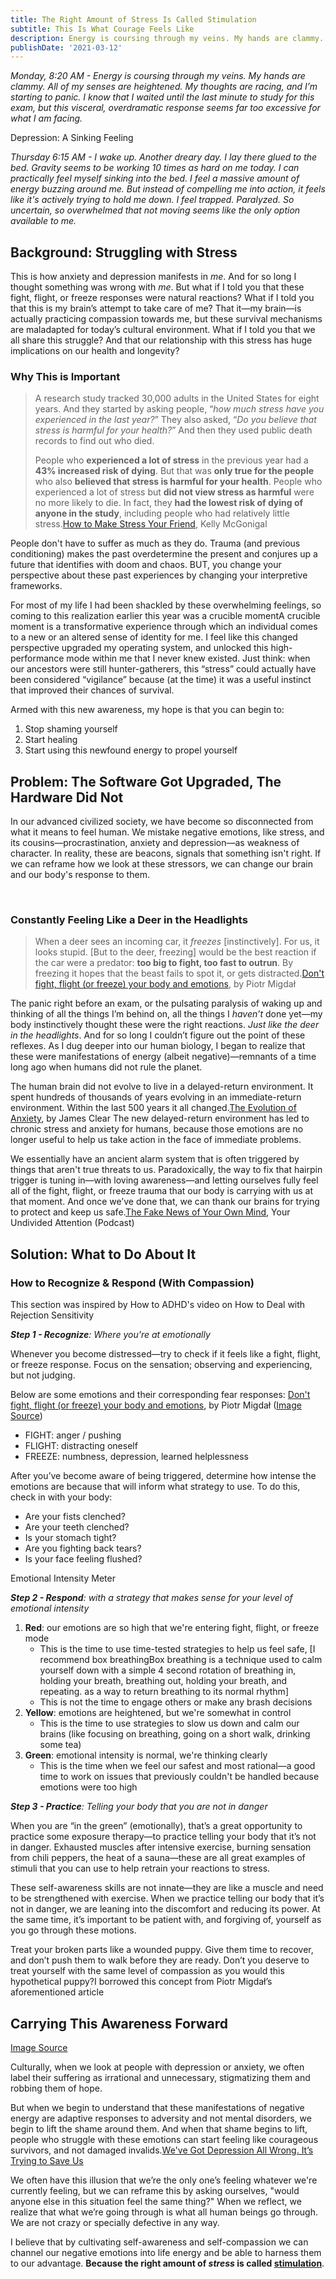 ```yaml
---
title: The Right Amount of Stress Is Called Stimulation
subtitle: This Is What Courage Feels Like
description: Energy is coursing through my veins. My hands are clammy. All of my senses are heightened. My thoughts are racing, and I'm starting to panic. I know that I waited until the last minute to study for this exam, but this visceral, overdramatic response seems far too excessive for what I am facing.
publishDate: '2021-03-12'
---
```


*Monday, 8:20 AM - Energy is coursing through my veins. My hands are clammy. All of my senses are heightened. My thoughts are racing, and I’m starting to panic. I know that I waited until the last minute to study for this exam, but this visceral, overdramatic response seems far too excessive for what I am facing.*

<MarginFigure id='sinking' image='/images/sinking-bed.png' height={253} width={343}>

Depression: A Sinking Feeling

</MarginFigure>

*Thursday 6:15 AM - I wake up. Another dreary day. I lay there glued to the bed. Gravity seems to be working 10 times as hard on me today. I can practically feel myself sinking into the bed. I feel a massive amount of energy buzzing around me. But instead of compelling me into action, it feels like it's actively trying to hold me down.  I feel trapped. Paralyzed. So uncertain, so overwhelmed that not moving seems like the only option available to me.*

## Background: Struggling with Stress

This is how anxiety and depression manifests in *me*. And for so long I thought something was wrong with *me*. But what if I told you that these fight, flight, or freeze responses were natural reactions? What if I told you that this is my brain’s attempt to take care of me? That it—my brain—is actually practicing compassion towards me, but these survival mechanisms are maladapted for today’s cultural environment. What if I told you that we all share this struggle? And that our relationship with this stress has huge implications on our health and longevity?

### Why This is Important

> A research study tracked 30,000 adults in the United States for eight years. And they started by asking people, “*how much stress have you experienced in the last year?*”  They also asked, “*Do you believe that stress is harmful for your health?*”  And then they used public death records to find out who died.
>
> People who **experienced a lot of stress** in the previous year had a **43% increased risk of dying**. But that was **only true for the people** who also **believed that stress is harmful for your health**. People who experienced a lot of stress but **did not view stress as harmful** were no more likely to die. In fact, they **had the lowest risk of dying of anyone in the study**, including people who had relatively little stress.<SideNote id='stresstudy'>[How to Make Stress Your Friend](https://www.youtube.com/watch?v=RcGyVTAoXEU), Kelly McGonigal</SideNote>

People don't have to suffer as much as they do. Trauma (and previous conditioning) makes the past overdetermine the present and conjures up a future that identifies with doom and chaos. BUT, you change your perspective about these past experiences by changing your interpretive frameworks.

For most of my life I had been shackled by these overwhelming feelings, so coming to this realization earlier this year was a crucible moment<SideNote id="crucible">A crucible moment is a transformative experience through which an individual comes to a new or an altered sense of identity</SideNote> for me. I feel like this changed perspective upgraded my operating system, and unlocked this high-performance mode within me that I never knew existed. Just think: when our ancestors were still hunter-gatherers, this “stress” could actually have been considered “vigilance” because (at the time) it was a useful instinct that improved their chances of survival.

Armed with this new awareness, my hope is that you can begin to:
1. Stop shaming yourself
2. Start healing
3. Start using this newfound energy to propel yourself

## Problem: The Software Got Upgraded, The Hardware Did Not

In our advanced civilized society, we have become so disconnected from what it means to feel human. We mistake negative emotions, like stress, and its cousins—procrastination,  anxiety and depression—as weakness of character. In reality, these are beacons, signals that something isn't right. If we can reframe how we look at these stressors, we can change our brain and our body's response to them.

<br/>
<FullWidth image="/images/deer-headlights.jpg" height={600} width={2500} />

### Constantly Feeling Like a Deer in the Headlights

> When a deer sees an incoming car, it *freezes* [instinctively]. For us, it looks stupid. [But to the deer, freezing] would be the best reaction if the car were a predator: **too big to fight, too fast to outrun**. By freezing it hopes that the beast fails to spot it, or gets distracted.<SideNote id="piotr">[Don't fight, flight (or freeze) your body and emotions](https://pmigdal.medium.com/dont-fight-flight-or-freeze-your-body-and-emotions-96f5aa30b299), by Piotr Migdał</SideNote>

The panic right before an exam, or the pulsating paralysis of waking up and thinking of all the things I’m behind on, all the things I *haven’t* done yet—my body instinctively thought these were the right reactions. *Just like the deer in the headlights*. And for so long I couldn’t figure out the point of these reflexes. As I dug deeper into our human biology, I began to realize that these were manifestations of energy (albeit negative)—remnants of a time long ago when humans did not rule the planet.

The human brain did not evolve to live in a delayed-return environment. It spent hundreds of thousands of years evolving in an immediate-return environment. Within the last 500 years it all changed.<SideNote id='evoanx'>[The Evolution of Anxiety](https://jamesclear.com/evolution-of-anxiety), by James Clear</SideNote> The new delayed-return environment has led to chronic stress and anxiety for humans, because those emotions are no longer useful to help us take action in the face of immediate problems.

We essentially have an ancient alarm system that is often triggered by things that aren't true threats to us. Paradoxically, the way to fix that hairpin trigger is tuning in—with loving awareness—and letting ourselves fully feel all of the fight, flight, or freeze trauma that our body is carrying with us at that moment. And once we’ve done that, we can thank our brains for trying to protect and keep us safe.<SideNote id='fakenews'>[The Fake News of Your Own Mind](https://www.humanetech.com/podcast/19-the-fake-news-of-your-own-mind), Your Undivided Attention (Podcast)</SideNote>

## Solution: What to Do About It

### How to Recognize & Respond (With Compassion)
<MarginNote id="howtoadhd">This section was inspired by How to ADHD's video on How to Deal with Rejection Sensitivity</MarginNote>

_**Step 1 - Recognize**: Where you're at emotionally_

Whenever you become distressed—try to check if it feels like a fight, flight, or freeze response. Focus on the sensation; observing and experiencing, but not judging.

<MarginFigure id='fff' image='/images/fight-flight-freeze.png' width={1000} height={568}/>

Below are some emotions and their corresponding fear responses: <SideNote id="piotr2">[Don't fight, flight (or freeze) your body and emotions](https://pmigdal.medium.com/dont-fight-flight-or-freeze-your-body-and-emotions-96f5aa30b299), by Piotr Migdał ([Image Source](https://kidshelpline.com.au/teens/issues/why-do-i-freak-out))</SideNote>

- FIGHT: anger / pushing
- FLIGHT: distracting oneself
- FREEZE: numbness, depression, learned helplessness

After you’ve become aware of being triggered, determine how intense the emotions are because that will inform what strategy to use. To do this, check in with your body:
- Are your fists clenched?
- Are your teeth clenched?
- Is your stomach tight?
- Are you fighting back tears?
- Is your face feeling flushed?

<MarginFigure id='red-yellow-green' image='/images/red-yellow-green.png' height={1054} width={1360}>Emotional Intensity Meter</MarginFigure>

_**Step 2 - Respond**: with a strategy that makes sense for your level of emotional intensity_

1. **Red**: our emotions are so high that we're entering fight, flight, or freeze mode
	- This is the time to use time-tested strategies to help us feel safe, [I recommend box breathing<SideNote id='boxbreathing'>Box breathing is a technique used to calm yourself down with a simple 4 second rotation of breathing in, holding your breath, breathing out, holding your breath, and repeating.</SideNote> as a way to return breathing to its normal rhythm] <MarginFigure id='boxbreath' image='/images/box-breathing.gif' height={400} width={600} noWrapper={true}/>
	- This is not the time to engage others or make any brash decisions
2. **Yellow**: emotions are heightened, but we're somewhat in control
	- This is the time to use strategies to slow us down and calm our brains (like focusing on breathing, going on a short walk, drinking some tea)
1. **Green**: emotional intensity is normal, we're thinking clearly
	- This is the time when we feel our safest and most rational—a good time to work on issues that previously couldn't be handled because emotions were too high

***Step 3 - Practice**: Telling your body that you are not in danger*

When you are “in the green” (emotionally), that’s a great opportunity to practice some exposure therapy—to practice telling your body that it’s not in danger. Exhausted muscles after intensive exercise, burning sensation from chili peppers, the heat of a sauna—these are all great examples of stimuli that you can use to help retrain your reactions to stress.

These self-awareness skills are not innate—they are like a muscle and need to be strengthened with exercise. When we practice telling our body that it’s not in danger, we are leaning into the discomfort and reducing its power. At the same time, it’s important to be patient with, and forgiving of, yourself as you go through these motions.

Treat your broken parts like a wounded puppy. Give them time to recover, and don’t push them to walk before they are ready. Don’t you deserve to treat yourself with the same level of compassion as you would this hypothetical puppy?<SideNote id="puppy">I borrowed this concept from Piotr Migdał’s aforementioned article</SideNote>

## Carrying This Awareness Forward

<MarginFigure id='stigma' image='/images/stigma.jpg' height={400} width={690}>

[Image Source](https://patientengagementhit.com/news/understanding-stigma-as-a-mental-healthcare-barrier)

</MarginFigure>

Culturally, when we look at people with depression or anxiety, we often label their suffering as irrational and unnecessary, stigmatizing them and robbing them of hope.

But when we begin to understand that these manifestations of negative energy are adaptive responses to adversity and not mental disorders, we begin to lift the shame around them. And when that shame begins to lift, people who struggle with these emotions can start feeling like courageous survivors, and not damaged invalids.<SideNote id="depressionwrong">[We've Got Depression All Wrong. It’s Trying to Save Us](https://www.psychologytoday.com/us/blog/shouldstorm/202012/we-ve-got-depression-all-wrong-it-s-trying-save-us)</SideNote>

We often have this illusion that we’re the only one’s feeling whatever we're currently feeling, but we can reframe this by asking ourselves, "would anyone else in this situation feel the same thing?" When we reflect, we realize that what we’re going through is what all human beings go through. We are not crazy or specially defective in any way.

I believe that by cultivating self-awareness and self-compassion we can channel our negative emotions into life energy and be able to harness them to our advantage. **Because the right amount of *stress* is called <u>stimulation</u>**.
